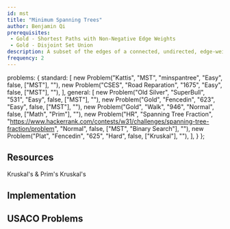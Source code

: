```yaml
---
id: mst
title: "Minimum Spanning Trees"
author: Benjamin Qi
prerequisites: 
 - Gold - Shortest Paths with Non-Negative Edge Weights
 - Gold - Disjoint Set Union
description: A subset of the edges of a connected, undirected, edge-weighted graph that connects all the vertices to each other of minimum total weight, where no cycles are allowed.
frequency: 2
---
```



  problems: {
    standard: [
      new Problem("Kattis", "MST", "minspantree", "Easy", false, ["MST"], ""),
      new Problem("CSES", "Road Reparation", "1675", "Easy", false, ["MST"], ""),
    ],
    general: [
      new Problem("Old Silver", "SuperBull", "531", "Easy", false, ["MST"], ""),
      new Problem("Gold", "Fencedin", "623", "Easy", false, ["MST"], ""),
      new Problem("Gold", "Walk", "946", "Normal", false, ["Math", "Prim"], ""),
      new Problem("HR", "Spanning Tree Fraction", "https://www.hackerrank.com/contests/w31/challenges/spanning-tree-fraction/problem", "Normal", false, ["MST", "Binary Search"], ""),
      new Problem("Plat", "Fencedin", "625", "Hard", false, ["Kruskal"], ""),
    ],
  }
};

<problems-list problems={metadata.problems.standard} />

## Resources

<resources>
  <resource source="CPH" title="15 - Spanning Trees" starred>Kruskal's & Prim's</resource>
  <resource source="PAPS" title="12.4">Kruskal's</resource>
  <resource source="cp-algo" title="Prim's" url="graph/mst_prim.html"></resource>
  <resource source="cp-algo" title="Kruskal's" url="graph/mst_kruskal.html"></resource>
  <resource source="cp-algo" title="Kruskal's with DSU" url="graph/mst_kruskal_with_dsu.html"></resource>
</resources>

## Implementation

<IncompleteSection />

## USACO Problems

<problems-list problems={metadata.problems.general} />